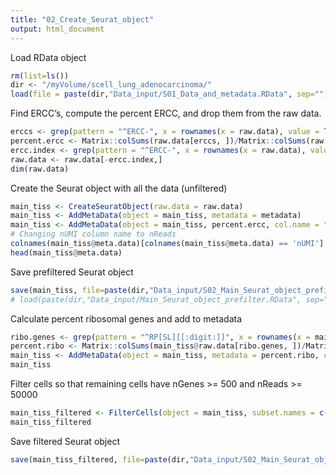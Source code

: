 ```yaml
---
title: "02_Create_Seurat_object"
output: html_document
---
```



Load RData object 
```r
rm(list=ls())
dir <- "/myVolume/scell_lung_adenocarcinoma/"
load(file = paste(dir,"Data_input/S01_Data_and_metadata.RData", sep=""))
```

Find ERCC's, compute the percent ERCC, and drop them from the raw data.
```r
erccs <- grep(pattern = "^ERCC-", x = rownames(x = raw.data), value = TRUE)
percent.ercc <- Matrix::colSums(raw.data[erccs, ])/Matrix::colSums(raw.data)
ercc.index <- grep(pattern = "^ERCC-", x = rownames(x = raw.data), value = FALSE)
raw.data <- raw.data[-ercc.index,]
dim(raw.data)
```

Create the Seurat object with all the data (unfiltered)
```r
main_tiss <- CreateSeuratObject(raw.data = raw.data)
main_tiss <- AddMetaData(object = main_tiss, metadata = metadata)
main_tiss <- AddMetaData(object = main_tiss, percent.ercc, col.name = "percent.ercc")
# Changing nUMI column name to nReads
colnames(main_tiss@meta.data)[colnames(main_tiss@meta.data) == 'nUMI'] <- 'nReads'
head(main_tiss@meta.data)
```

Save prefiltered Seurat object 
```r
save(main_tiss, file=paste(dir,"Data_input/S02_Main_Seurat_object_prefilter.RData", sep=""))
# load(paste(dir,"Data_input/Main_Seurat_object_prefilter.RData", sep=""))
```

Calculate percent ribosomal genes and add to metadata
```r
ribo.genes <- grep(pattern = "^RP[SL][[:digit:]]", x = rownames(x = main_tiss@data), value = TRUE)
percent.ribo <- Matrix::colSums(main_tiss@raw.data[ribo.genes, ])/Matrix::colSums(main_tiss@raw.data)
main_tiss <- AddMetaData(object = main_tiss, metadata = percent.ribo, col.name = "percent.ribo")
main_tiss
```

Filter cells so that remaining cells have nGenes >= 500 and nReads >= 50000
```r
main_tiss_filtered <- FilterCells(object = main_tiss, subset.names = c("nGene", "nReads"), low.thresholds = c(500, 50000))
main_tiss_filtered
```

Save filtered Seurat object
```r
save(main_tiss_filtered, file=paste(dir,"Data_input/S02_Main_Seurat_object_filtered.RData", sep=""))
```